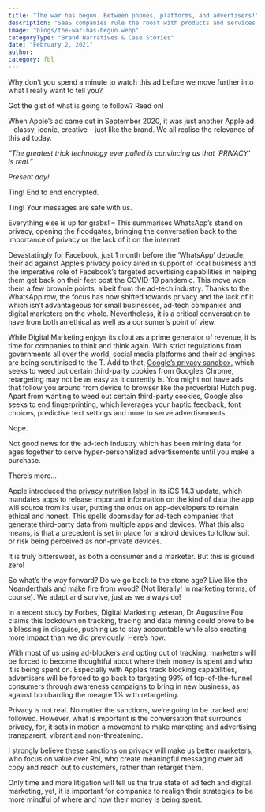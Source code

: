 ```yaml
---
title: "The war has begun. Between phones, platforms, and advertisers!"
description: "SaaS companies rule the roost with products and services in today’s internet-intensive tech-fueled fast-paced world. Companies such as Salesforce, HubSpot, Zoho, Freshdesk and even Google offer a host of services/solutions to improve the quality of lives of people and businesses."
image: "blogs/the-war-has-begun.webp"
categoryType: "Brand Narratives & Case Stories"
date: "February 2, 2021"
author:
category: fbl
---
```


Why don’t you spend a minute to watch this ad before we move further into what I really want to tell you?

Got the gist of what is going to follow? Read on!

When Apple’s ad came out in September 2020, it was just another Apple ad – classy, iconic, creative – just like the brand. We all realise the relevance of this ad today.

_“The greatest trick technology ever pulled is convincing us that ‘PRIVACY’ is real.”_

_Present day!_

Ting! End to end encrypted.

Ting! Your messages are safe with us.

Everything else is up for grabs! – This summarises WhatsApp’s stand on privacy, opening the floodgates, bringing the conversation back to the importance of privacy or the lack of it on the internet.

Devastatingly for Facebook, just 1 month before the ‘WhatsApp’ debacle, their ad against Apple’s privacy policy aired in support of local business and the imperative role of Facebook’s targeted advertising capabilities in helping them get back on their feet post the COVID-19 pandemic. This move won them a few brownie points, albeit from the ad-tech industry. Thanks to the WhatsApp row, the focus has now shifted towards privacy and the lack of it which isn’t advantageous for small businesses, ad-tech companies and digital marketers on the whole. Nevertheless, it is a critical conversation to have from both an ethical as well as a consumer’s point of view.

While Digital Marketing enjoys its clout as a prime generator of revenue, it is time for companies to think and think again. With strict regulations from governments all over the world, social media platforms and their ad engines are being scrutinised to the T. Add to that, <a href="https://www.blog.google/products/chrome/building-a-more-private-web/">Google’s privacy sandbox,</a> which seeks to weed out certain third-party cookies from Google’s Chrome, retargeting may not be as easy as it currently is. You might not have ads that follow you around from device to browser like the proverbial Hutch pug. Apart from wanting to weed out certain third-party cookies, Google also seeks to end fingerprinting, which leverages your haptic feedback, font choices, predictive text settings and more to serve advertisements.

Nope.

Not good news for the ad-tech industry which has been mining data for ages together to serve hyper-personalized advertisements until you make a purchase.

There’s more…

Apple introduced the <a href="https://www.businessinsider.in/tech/how-to/what-are-apples-privacy-nutrition-labels-heres-what-you-need-to-know-about-the-new-app-store-feature-that-prioritizes-user-privacy/articleshow/80373467.cms">privacy nutrition label</a> in its iOS 14.3 update, which mandates apps to release important information on the kind of data the app will source from its user, putting the onus on app-developers to remain ethical and honest. This spells doomsday for ad-tech companies that generate third-party data from multiple apps and devices. What this also means, is that a precedent is set in place for android devices to follow suit or risk being perceived as non-private devices.

It is truly bittersweet, as both a consumer and a marketer. But this is ground zero!

So what’s the way forward? Do we go back to the stone age? Live like the Neanderthals and make fire from wood? (Not literally! In marketing terms, of course). We adapt and survive, just as we always do!

In a recent study by Forbes, Digital Marketing veteran, Dr Augustine Fou claims this lockdown on tracking, tracing and data mining could prove to be a blessing in disguise, pushing us to stay accountable while also creating more impact than we did previously. Here’s how.

With most of us using ad-blockers and opting out of tracking, marketers will be forced to become thoughtful about where their money is spent and who it is being spent on. Especially with Apple’s track blocking capabilities, advertisers will be forced to go back to targeting 99% of top-of-the-funnel consumers through awareness campaigns to bring in new business, as against bombarding the meagre 1% with retargeting.

Privacy is not real. No matter the sanctions, we’re going to be tracked and followed. However, what is important is the conversation that surrounds privacy, for, it sets in motion a movement to make marketing and advertising transparent, vibrant and non-threatening.

I strongly believe these sanctions on privacy will make us better marketers, who focus on value over RoI, who create meaningful messaging over ad copy and reach out to customers, rather than retarget them.

Only time and more litigation will tell us the true state of ad tech and digital marketing, yet, it is important for companies to realign their strategies to be more mindful of where and how their money is being spent.

